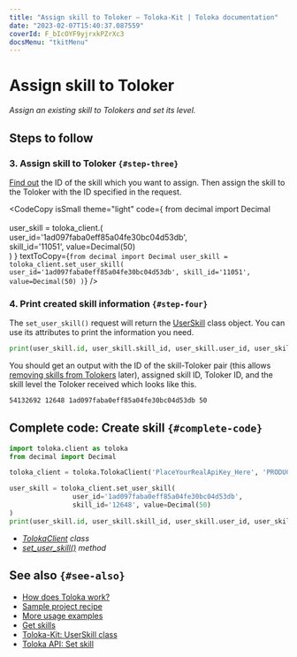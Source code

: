 ```yaml
---
title: "Assign skill to Toloker — Toloka-Kit | Toloka documentation"
date: "2023-02-07T15:40:37.087559"
coverId: F_bIcOYF9yjrxkPZrXc3
docsMenu: "tkitMenu"
---
```



# Assign skill to Toloker

_Assign an existing skill to Tolokers and set its level._

## Steps to follow

<Import/>

<Instantiate/>

### 3. Assign skill to Toloker `{#step-three}`

[Find out](/docs/toloka-kit/recipes/get-skills) the ID of the skill which you want to assign. Then assign the skill to the Toloker with the ID specified in the request.

<CodeCopy
  isSmall
  theme="light"
  code={
    <HighlightChildren language="python">
      from decimal import Decimal
      <br/><br/>user_skill = toloka_client.<Term term="set_user_skill"><SetUserSkill/></Term>(
      <br/>    user_id='1ad097faba0eff85a04fe30bc04d53db',
      <br/>    skill_id='11051', value=Decimal(50)
      <br/>)
    </HighlightChildren>
  }
  textToCopy={`from decimal import Decimal
user_skill = toloka_client.set_user_skill(
    user_id='1ad097faba0eff85a04fe30bc04d53db',
    skill_id='11051', value=Decimal(50)
)`}
/>

### 4. Print created skill information `{#step-four}`

The `set_user_skill()` request will return the [UserSkill](/docs/toloka-kit/reference/toloka.client.user_skill.UserSkill) class object. You can use its attributes to print the information you need.

```python
print(user_skill.id, user_skill.skill_id, user_skill.user_id, user_skill.value)
```

You should get an output with the ID of the skill-Toloker pair (this allows [removing skills from Tolokers](/docs/toloka-kit/recipes/delete-user-skill) later), assigned skill ID, Toloker ID, and the skill level the Toloker received which looks like this.

```bash
54132692 12648 1ad097faba0eff85a04fe30bc04d53db 50
```

## Complete code: Create skill `{#complete-code}`

```python
import toloka.client as toloka
from decimal import Decimal

toloka_client = toloka.TolokaClient('PlaceYourRealApiKey_Here', 'PRODUCTION')

user_skill = toloka_client.set_user_skill(
                user_id='1ad097faba0eff85a04fe30bc04d53db',
                skill_id='12648', value=Decimal(50)
)
print(user_skill.id, user_skill.skill_id, user_skill.user_id, user_skill.value)
```

<Note mode="tip" title="List of classes and methods used in this recipe">

- _[TolokaClient](/docs/toloka-kit/reference/toloka.client.TolokaClient) class_
- _[set_user_skill()](/docs/toloka-kit/reference/toloka.client.TolokaClient.set_user_skill) method_

</Note>

## See also `{#see-also}`

- [How does Toloka work?](/docs/guide/overview)
- [Sample project recipe](/docs/toloka-kit/recipes/learn-basics)
- [More usage examples](/docs/toloka-kit/recipes/use-cases)
- [Get skills](/docs/toloka-kit/recipes/get-skills)
- [Toloka-Kit: UserSkill class](/docs/toloka-kit/reference/toloka.client.user_skill.UserSkill)
- [Toloka API: Set skill](https://toloka.ai/docs/api/api-reference/#put-/user-skills)
